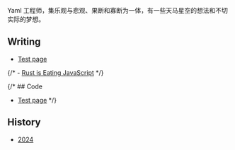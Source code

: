 
<NameTransition />

Yaml 工程师，集乐观与悲观、果断和寡断为一体，有一些天马星空的想法和不切实际的梦想。

## Writing

- [Test page](/n/test)

{/* - [Rust is Eating JavaScript](/n/rust) */}

{/* ## Code

- [Test page](/n/test) */}

## History

- [2024](/n/2024)
